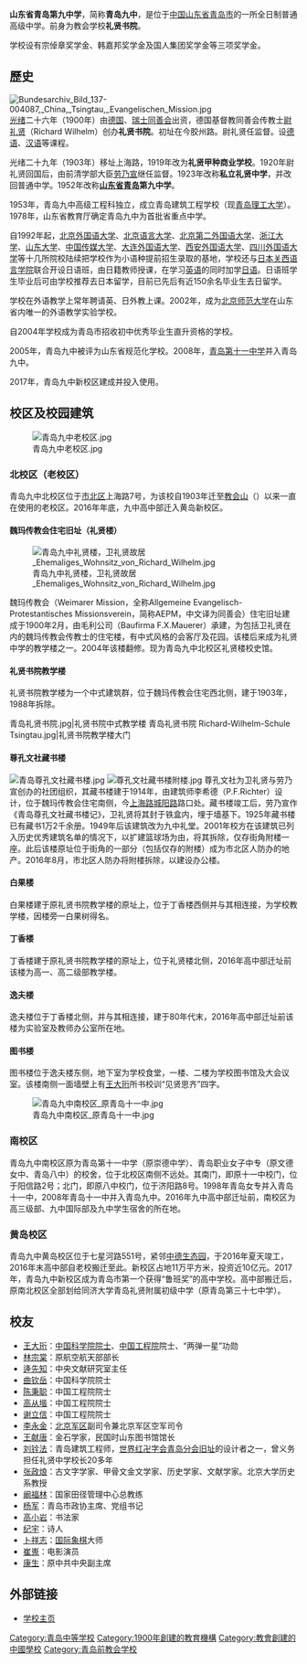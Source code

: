 '''山东省青岛第九中学'''，简称'''青岛九中'''，是位于[[中国|中国]][[山东省|山东省]][[青岛市|青岛市]]的一所全日制普通高级中学。前身为教会学校'''礼贤书院'''。

学校设有宗倬章奖学金、韩嘉邦奖学金及国人集团奖学金等三项奖学金。

==歷史==
[[File:Bundesarchiv_Bild_137-004087,_China,_Tsingtau,_Evangelischen_Mission.jpg|thumb]]
[[光绪|光绪]]二十六年（1900年）由[[德国|德国]]、[[瑞士|瑞士]][[同善会|同善会]]出资，德国基督教同善会传教士[[尉礼贤|尉礼贤]]（Richard Wilhelm）创办'''礼贤书院'''。初址在今胶州路。尉礼贤任监督。设[[德语|德语]]、[[汉语|汉语]]等课程。

光绪二十九年（1903年）移址上海路，1919年改为'''礼贤甲种商业学校'''。1920年尉礼贤回国后，由前清学部大臣[[劳乃宣|劳乃宣]]继任监督。1923年改称'''私立礼贤中学'''，并改回普通中学。1952年改称'''[[山东省|山东省]][[青岛|青岛]]第九中学'''。

1953年，青岛九中高级工程科独立，成立青岛建筑工程学校（现[[青岛理工大学|青岛理工大学]]）。1978年，山东省教育厅确定青岛九中为首批省重点中学。

自1992年起，[[北京外国语大学|北京外国语大学]]、[[北京语言大学|北京语言大学]]、[[北京第二外国语大学|北京第二外国语大学]]、[[浙江大学|浙江大学]]、[[山东大学|山东大学]]、[[中国传媒大学|中国传媒大学]]、[[大连外国语大学|大连外国语大学]]、[[西安外国语大学|西安外国语大学]]、[[四川外国语大学|四川外国语大学]]等十几所院校陆续把学校作为小语种提前招生录取的基地，学校还与[[日本|日本]][[关西语言学院|关西语言学院]]联合开设日语班，由日籍教师授课，在学习[[英语|英语]]的同时加学[[日语|日语]]。日语班学生毕业后可由学校推荐去日本留学，目前已先后有近150余名毕业生去日留学。

学校在外语教学上常年聘请英、日外教上课。2002年，成为[[北京师范大学|北京师范大学]]在山东省内唯一的外语教学实验学校。

自2004年学校成为青岛市招收初中优秀毕业生直升资格的学校。

2005年，青岛九中被评为山东省规范化学校。2008年，[[青岛第十一中学|青岛第十一中学]]并入青岛九中。

2017年，青岛九中新校区建成并投入使用。

==校区及校园建筑==
[[File:青岛九中老校区.jpg|thumb]]
===北校区（老校区）===
青岛九中北校区位于[[市北区|市北区]]上海路7号，为该校自1903年迁至[[教会山|教会山]]（{{lang|de|Missionshügel}}）以来一直在使用的老校区。2016年年底，九中高中部迁入黄岛新校区。

====魏玛传教会住宅旧址（礼贤楼）====
[[File:青岛九中礼贤楼，卫礼贤故居_Ehemaliges_Wohnsitz_von_Richard_Wilhelm.jpg|thumb]]

魏玛传教会（Weimarer Mission，全称Allgemeine Evangelisch-Protestantisches Missionsverein，简称AEPM，中文译为同善会）住宅旧址建成于1900年2月，由毛利公司（Baufirma F.X.Mauerer）承建，为包括卫礼贤在内的魏玛传教会传教士的住宅楼，有中式风格的会客厅及花园。该楼后来成为礼贤中学的教学楼之一。2004年该楼翻修。现为青岛九中北校区礼贤楼校史馆。

====礼贤书院教学楼====
礼贤书院教学楼为一个中式建筑群，位于魏玛传教会住宅西北侧，建于1903年，1988年拆除。
<gallery>
青岛礼贤书院.jpg|礼贤书院中式教学楼
青岛礼贤书院 Richard-Wilhelm-Schule Tsingtau.jpg|礼贤书院教学楼大门
</gallery>

====尊孔文社藏书楼====
[[File:青岛尊孔文社藏书楼.jpg|thumb]]
[[File:尊孔文社藏书楼附楼.jpg|thumb]]
尊孔文社为卫礼贤与劳乃宣创办的社团组织，其藏书楼建于1914年，由建筑师李希德（P.F.Richter）设计，位于魏玛传教会住宅南侧，今[[上海路_(青岛)|上海路]][[城阳路|城阳路]]路口处。藏书楼竣工后，劳乃宣作《青岛尊孔文社藏书楼记》，卫礼贤将其封于铁盒内，埋于墙基下。1925年藏书楼已有藏书1万2千余册。1949年后该建筑改为九中礼堂。2001年校方在该建筑已列入历史优秀建筑名单的情况下，以扩建篮球场为由，将其拆除，仅存街角附楼一座。此后该楼原址位于街角的一部分（包括仅存的附楼）成为市北区人防办的地产。2016年8月，市北区人防办将附楼拆除，以建设办公楼。

====白果楼====
白果楼建于原礼贤书院教学楼的原址上，位于丁香楼西侧并与其相连接，为学校教学楼，因楼旁一白果树得名。

====丁香楼====
丁香楼建于原礼贤书院教学楼的原址上，位于礼贤楼北侧，2016年高中部迁址前该楼为高一、高二级部教学楼。

====逸夫楼====
逸夫楼位于丁香楼北侧，并与其相连接，建于80年代末，2016年高中部迁址前该楼为实验室及教师办公室所在地。

====图书楼====
图书楼位于逸夫楼东侧，地下室为学校食堂，一楼、二楼为学校图书馆及大会议室。该楼南侧一面墙壁上有[[王大珩|王大珩]]所书校训“见贤思齐”四字。

[[File:青岛九中南校区_原青岛十一中.jpg|thumb]]
===南校区===
{{Main|青岛第十一中学|青岛女子职业中等专业学校}}
青岛九中南校区原为青岛第十一中学（原崇德中学）、青岛职业女子中专（原文德女中、青岛八中）的校舍，位于北校区南侧不远处。其南门，即原十一中校门，位于阳信路2号；北门，即原八中校门，位于济阳路8号。1998年青岛女专并入青岛十一中，2008年青岛十一中并入青岛九中。2016年九中高中部迁址前，南校区为高三级部、九中国际部及九中学生宿舍的所在地。

===黄岛校区===
青岛九中黄岛校区位于七星河路551号，紧邻[[中德生态园|中德生态园]]，于2016年夏天竣工，2016年末高中部自老校搬迁至此。新校区占地11万平方米，投资近10亿元。2017年，青岛九中新校区成为青岛市第一个获得“鲁班奖”的高中学校。高中部搬迁后，原南北校区全部划给同济大学青岛礼贤附属初级中学（原青岛第三十七中学）。

==校友==
*[[王大珩|王大珩]]：[[中国科学院|中国科学院]][[院士|院士]]、[[中国工程院|中国工程院]]院士、“两弹一星”功勋
*[[林宗棠|林宗棠]]：原航空航天部部长
*[[逄先知|逄先知]]：中央文献研究室主任
*[[曲钦岳|曲钦岳]]：中国科学院院士
*[[陈秉聪|陈秉聪]]：中国工程院院士
*[[高从堦|高从堦]]：中国工程院院士
*[[谢立信|谢立信]]：中国工程院院士
*[[李永金_(1941年)|李永金]]：[[北京军区|北京军区]]副司令兼北京军区空军司令
*[[王献唐|王献唐]]：金石学家，民国时山东图书馆馆长
*[[刘铨法|刘铨法]]：青岛建筑工程师，[[世界红卍字会青岛分会旧址|世界红卍字会青岛分会旧址]]的设计者之一，曾义务担任礼贤中学校长20多年
*[[张政烺|张政烺]]：古文字学家、甲骨文金文学家、历史学家、文献学家。北京大学历史系教授
*[[阚福林|阚福林]]：国家田径管理中心总教练
*[[杨军_(1959年)|杨军]]：青岛市政协主席、党组书记
*[[高小岩|高小岩]]：书法家
*[[纪宇|纪宇]]：诗人
*[[卜祥志|卜祥志]]：[[国际象棋|国际象棋]]大师
*[[崔嵬|崔嵬]]：电影演员
*[[康生|康生]]：原中共中央副主席

==外部链接==
* [http://www.qd09.qdedu.net/ 学校主页]

{{青岛市德国建筑}}
{{青岛市传统民族建筑}}
[[Category:青岛中等学校|Category:青岛中等学校]]
[[Category:1900年創建的教育機構|Category:1900年創建的教育機構]]
[[Category:教會創建的中國學校|Category:教會創建的中國學校]]
[[Category:青岛前教会学校|Category:青岛前教会学校]]